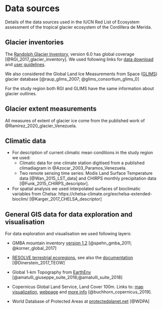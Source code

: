 
# Data sources

Details of the data sources used in the IUCN Red List of Ecosystem assessment of the tropical glacier ecosystem of the Cordillera de Merida.

## Glacier inventories

The [Randolph Glacier Inventory](https://www.glims.org/RGI/), version 6.0 has global coverage [@RGI_2017_glacier_inventory]. We used following links for [data download](http://www.glims.org/RGI/rgi60_dl.html) and [user guidelines](http://www.glims.org/RGI/00_rgi60_TechnicalNote.pdf).

We also considered the Global Land Ice Measurements from Space ([GLIMS](http://www.glims.org/)) glacier database [@raup_glims_2007; @glims_consortium_glims_0]

For the study region both RGI and GLIMS have the same information about glacier outlines.

## Glacier extent measurements

All measures of extent of glacier ice come from the published work of @Ramirez_2020_glacier_Venezuela.

## Climatic data

- For description of current climatic mean conditions in the study region we used:
  - Climatic data for one climate station digitised from a published climadiagram in @Azocar_2003_Paramos_Venezuela.
  - Two remote sensing time series: Modis Land Surface Temperature data [@Wan_2015_LST_data] and CHIRPS monthly precipitation data [@Funk_2015_CHIRPS_descriptor].

- For spatial analysis we used interpolated surfaces of bioclimatic variables from Chelsa: https://chelsa-climate.org/exchelsa-extended-bioclim/ [@Karger_2017_CHELSA_descriptor]

 
## General GIS data for data exploration and visualisation

For data exploration and visualisation we used following layers:

- GMBA mountain inventory [version 1.2](https://ilias.unibe.ch/goto_ilias3_unibe_cat_1000515.html) [@spehn_gmba_2011; @korner_global_2017]

- [RESOLVE terrestrial ecoregions](https://ecoregions2017.appspot.com), see also the [documentation](https://developers.google.com/earth-engine/datasets/catalog/RESOLVE_ECOREGIONS_2017) [@Dinerstein_2017_TEOW]

- Global 1-km Topography from [EarthEnv](http://www.earthenv.org//topography) [@amatulli_giuseppe_suite_2018;@amatulli_suite_2018]

- Copernicus Global Land Service, Land Cover 100m. Links to: [map visualization](https://lcviewer.vito.be/), [webpage](https://land.copernicus.eu/global/documents/lc100/v2/pum) and [more info](https://blog.vito.be/remotesensing/towards-mapping-annual-land-cover-changes) [@buchhorn_copernicus_2019].

- World Database of Protected Areas at [protectedplanet.net](http://www.protectedplanet.net) [@WDPA]